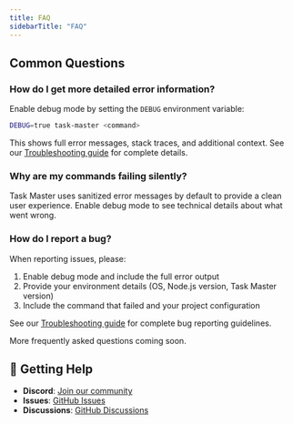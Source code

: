 ```yaml
---
title: FAQ
sidebarTitle: "FAQ"
---
```


## Common Questions

### How do I get more detailed error information?

Enable debug mode by setting the `DEBUG` environment variable:

```bash
DEBUG=true task-master <command>
```

This shows full error messages, stack traces, and additional context. See our [Troubleshooting guide](/getting-started/troubleshooting) for complete details.

### Why are my commands failing silently?

Task Master uses sanitized error messages by default to provide a clean user experience. Enable debug mode to see technical details about what went wrong.

### How do I report a bug?

When reporting issues, please:
1. Enable debug mode and include the full error output
2. Provide your environment details (OS, Node.js version, Task Master version)
3. Include the command that failed and your project configuration

See our [Troubleshooting guide](/getting-started/troubleshooting) for complete bug reporting guidelines.

More frequently asked questions coming soon. 

## 💬 Getting Help

- **Discord**: [Join our community](https://discord.gg/taskmasterai)
- **Issues**: [GitHub Issues](https://github.com/eyaltoledano/claude-task-master/issues)
- **Discussions**: [GitHub Discussions](https://github.com/eyaltoledano/claude-task-master/discussions)